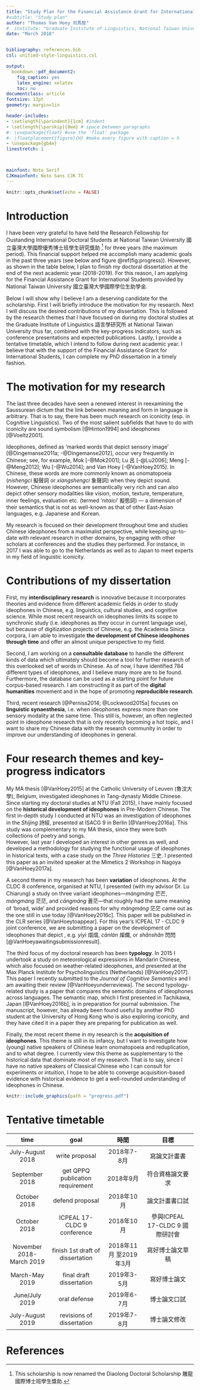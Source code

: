 ```yaml
---
title: "Study Plan for the Financial Assistance Grant for International Students"
#subtitle: "Study plan"
author: "Thomas Van Hoey 司馬智"
#  institute: "Graduate Institute of Linguistics, National Taiwan University"
date: "March 2018"


bibliography: references.bib
csl: unified-style-linguistics.csl 

output:
  bookdown::pdf_document2:
    fig_caption: yes
    latex_engine: xelatex
    toc: no
documentclass: article
fontsize: 12pt
geometry: margin=1in

header-includes:
- \setlength{\parindent}{1cm} #indent
- \setlength{\parskip}{0em} # space between paragraphs
#- \usepackage{float} #use the 'float' package
#- \floatplacement{figure}{H} #make every figure with caption = h
- \usepackage{gb4e}
linestretch: 1



mainfont: Noto Serif
CJKmainfont: Noto Sans CJK TC
---
```



```r
knitr::opts_chunk$set(echo = FALSE)
```

# Introduction
I have been very grateful to have held the Research Fellowship for Oustanding International Doctoral Students at National Taiwan University 國立臺灣大學國際優秀博士班學生研究獎助 ^[This scholarship is now renamed the Diaolong Doctoral Scholarship 雕龍國際博士班學生獎助.] for three years (the maximum period). This financial support helped me accomplish many academic goals in the past three years (see below and figure \@ref(fig:progress)). However, as shown in the table below, I plan to finish my doctoral dissertation at the end of the next academic year (2018-2019). For this reason, I am applying for the Financial Assistance Grant for International Students provided by National Taiwan University 國立臺灣大學國際學位生助學金.  

Below I will show why I believe I am a deserving candidate for the scholarship. First I will briefly introduce the motivation for my research. Next I will discuss the desired contributions of my dissertation. This is followed by the research themes that I have focused on during my doctoral studies at the Graduate Institute of Linguistics 語言學研究所 at National Taiwan University thus far, combined with the key-progress indicators, such as conference presentations and expected publications. Lastly, I provide a tentative timetable, which I intend to follow during next academic year. I believe that with the support of the Financial Assistance Grant for International Students, I can complete my PhD dissertation in a timely fashion.

# The motivation for my research
The last three decades have seen a renewed interest in reexamining the Saussurean dictum that the link between meaning and form in language is arbitrary. That is to say, there has been much research on iconicity (esp. in Cognitive Linguistics). Two of the most salient subfields that have to do with iconicity are sound symbolism [@Hinton1994] and ideophones [@Voeltz2001].

Ideophones, defined as ‘marked words that depict sensory image’ [@Dingemanse2011a; -@Dingemanse2012], occur very frequently in Chinese; see, for example, Mok [-@Mok2001]; Lu 呂 [-@Lu2006]; Meng [-@Meng2012]; Wu [-@Wu2014]; and Van Hoey [-@VanHoey2015]. In Chinese, these words  are more commonly known as onomatopoeia (*nishengci* 擬聲詞 or *xiangshengci* 象聲詞) when they depict sound. However, Chinese ideophones are semantically very rich and can also depict other sensory modalities like vision, motion, texture, temperature, inner feelings, evaluation etc. (termed ‘*nitaici*’ 擬態詞) --- a dimension of their semantics that is not as well-known as that of other East-Asian languages, e.g. Japanese and Korean.   

My research is focused on their development throughout time and studies Chinese ideophones from a maximalist perspective, while keeping up-to-date with relevant research in other domains, by engaging with other scholars at conferences and the studies they performed. For instance, in 2017 I was able to go to the Netherlands as well as to Japan to meet experts in my field of linguistic iconicity.

# Contributions of my dissertation
First, my **interdisciplinary research** is innovative because it incorporates theories and evidence from different academic fields in order to study ideophones in Chinese, e.g. linguistics, cultural studies, and cognitive science. While most recent research on ideophones limits its scope to synchronic study (i.e. ideophones as they occur in current language use), but because of digitization projects of Chinese, e.g. the Academia Sinica corpora, I am able to investigate **the development of Chinese ideophones through time** and offer an almost unique perspective to my field.  

  Second, I am working on a **consultable database** to handle the different kinds of data which ultimately should become a tool for further research of this overlooked set of words in Chinese. As of now, I have identified 784 different types of ideophones, and I believe many more are to be found. Furthermore, the database can be used as a starting point for future corpus-based research. I am constructing it as part of the **digital humanities** movement and in the hope of promoting **reproducible research**. 
  
  Third, recent research [@Perniss2014; @Lockwood2015a] focuses on **linguistic synaesthesia**, i.e. when ideophones express more than one sensory modality at the same time. This still is, however, an often neglected point in ideophone research that is only recently becoming a hot topic, and I want to share my Chinese data with the research community in order to improve our understanding of ideophones in general.

# Four research themes and key-progress indicators
My MA thesis [@VanHoey2015] at the Catholic University of Leuven (魯汶大學), Belgium,  investigated ideophones in Tang-dynasty Middle Chinese. Since starting my doctoral studies at NTU (Fall 2015), I have mainly focused on the **historical development of ideophones** in Pre-Modern Chinese. The first in-depth study I conducted at NTU was an investigation of ideophones in the *Shijing* 詩經, presented at ISACG 9 in Berlin [@VanHoey2016a]. This study was complementary to my MA thesis, since they were both collections of poetry and songs.  
However, last year I developed an interest in other genres as well, and developed a methodology for studying the functional usage of ideophones in historical texts, with a case study on the *Three Histories* 三史. I presented this paper as an invited speaker at the Mimetics 2 Workshop in Nagoya [@VanHoey2017a]. 

  A second theme in my research has been **variation** of ideophones. At the CLDC 8 conference, organised at NTU, I presented (with my advisor Dr. Lu Chiarung) a study on three variant ideophones—*mángmáng* 芒芒, *mángmáng* 茫茫, and *cāngmáng* 蒼茫—that roughly had the same meaning of 'broad, wide' and provided reasons for why *mángmáng* 茫茫 came out as the one still in use today [@VanHoey2016c]. This paper will be published in the CLR series [@VanHoeytoappear]. For this year's ICPEAL 17 - CLDC 9 joint conference, we are submitting a paper on the development of ideophones that depict \textsc{light}, e.g. *yìyì* 熠熠, *cànlàn* 燦爛, or *shǎnshǎn* 閃閃 [@VanHoeyawaitingsubmissionresult].
  
  The third focus of my doctoral research has been **typology**. In 2015 I undertook a study on meteorological expressions in Mandarin Chinese, which also focused on weather-related ideophones, and presented at the Max Planck Institute for Psycholinguistics (Netherlands) [@VanHoey2017]. This paper I recently submitted to the *Journal of Cognitive Semantics* and I am awaiting their review [@VanHoeyunderreviewa]. The second typology-related study is a paper that compares the semantic domains of ideophones across languages. The semantic map, which I first presented in Tachikawa, Japan [@VanHoey2016b], is in preparation for journal submission. The manuscript, however, has already been found useful by another PhD student at the University of Hong Kong who is also exploring iconicity, and they have cited it in a paper they are preparing for publication as well.
  
  Finally, the most recent theme in my research is the **acquisition of ideophones**. This theme is still in its infancy, but I want to investigate how (young) native speakers of Chinese learn onomatopoeia and reduplication, and to what degree. I currently view this theme as supplementary to the historical data that dominate most of my research. That is to say, since I have no native speakers of Classical Chinese who I can consult for experiments or intuition, I hope to be able to converge acquisition-based evidence  with historical evidence to get a well-rounded understanding of ideophones in Chinese.
  
```r
knitr::include_graphics(path = "progress.pdf")
```


# Tentative timetable

|            time           |                goal               |          時間          |               目標              |
|:-------------------------:|:---------------------------------:|:----------------------:|:-------------------------------:|
| July-August 2018          |           write proposal          |            2018年7-8月 |           寫論文計畫書          |
| September 2018            | get QPPQ  publication requirement |              2018年9月 |         符合資格論文要求        |
| October 2018              |          defend proposal          |             2018年10月 |          論文計畫書口試         |
| October 2018              |    ICPEAL 17-CLDC 9 conference    |             2018年10月 | 參與ICPEAL 17-CLDC 9 國際研討會 |
| November 2018- March 2019 |  finish 1st draft of dissertation | 2018年11月 至2019年3月 |         寫好博士論文草稿        |
| March-May 2019            |      final draft dissertation     |            2019年3-5月 |           寫好博士論文          |
| June/July 2019            |            oral defense           |            2019年6-7月 |           博士論文口試          |
| July-August 2019          |     revisions of dissertation     |            2019年7-8月 |           博士論文修改          |



# References

\setlength{\parindent}{-0.5in}
\setlength{\leftskip}{0.5in}
\setlength{\parskip}{8pt}
\noindent